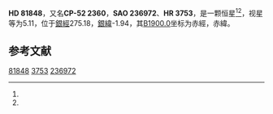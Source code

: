 {{Starbox begin
| name = HD 81848
}}
{{Starbox observe
| epoch = [[J2000.0|J2000.0]]
| constell = {{星座名待查}}<ref name=SIMBAD>{{cite web
 | url=http://simbad.u-strasbg.fr/simbad/sim-id?Ident=HR+3753
 | title =Pulsating variable Star
 | publisher=Centre de Données astronomiques de Strasbourg
 | work=SIMBAD
 | accessdate=2012-07-13}}</ref><ref name=DATA>{{cite web
 | url=http://vizier.u-strasbg.fr/viz-bin/VizieR-5?-out.add=.&-source=5050&-corr=PK=HR&-out.max=9999&HR=3753
 | title=VizieR Detailed Page
 | accessdate=2012-07-13
 | archive-date=2016-03-05
 | archive-url=https://web.archive.org/web/20160305021954/http://vizier.u-strasbg.fr/viz-bin/VizieR-5?-out.add=.&-source=5050&-corr=PK=HR&-out.max=9999&HR=3753
 | dead-url=no
 }}</ref>
| 星官 = 
| ra = {{RA|9|26|18.1}}<ref name=SIMBAD /><ref name=DATA />
| dec = {{DEC|-53|22|45}}<ref name=SIMBAD /><ref name=DATA />
| appmag_v = 5.11<ref name=SIMBAD /><ref name=DATA />
}}
{{Starbox character
| class = B6V<ref name=SIMBAD /><ref name=DATA />
| b-v = -0.11<ref name=SIMBAD /><ref name=DATA />
| u-b = -0.5<ref name=SIMBAD /><ref name=DATA />
| r-i = <ref name=SIMBAD /><ref name=DATA />
| variable = 
}}
{{Starbox astrometry
| radial_v = -0.5
| prop_mo_ra = 24
| parallax = 
| p_error = 
}}
{{Starbox catalog
| names =CP-52 2360，[[SAO星表|SAO]] 236972，[[HD星表|HD]] 81848，[[HR星表|HR]] 3753}}
{{Starbox reference |Simbad=HR+3753}}
{{Starbox end}}

'''HD 81848'''，又名'''CP-52 2360'''，'''SAO 236972'''、'''HR 3753'''，是一颗恒星<ref name=SIMBAD /><ref name=DATA />，视星等为5.11，位于[[銀道座標系|銀經]]275.18，[[銀道座標系|銀緯]]-1.94，其[[B1900.0|B1900.0]]坐标为赤經{{RA|9|23|2.7}}，赤緯{{DEC|-52|-1.94|43}}。

== 参考文献 ==
{{reflist}}

{{star-stub}}

[[Category:HD和HDE天體|81848]]
[[Category:HR天體|3753]]
[[Category:SAO天體|236972]]